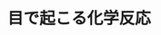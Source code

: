 ﻿---
title: "目で起こる化学反応"
category: "生命理工学院"
vol: 83
interviewee: "大谷 弘之"
url: "http://t2r2.star.titech.ac.jp/cgi-bin/researcherinfo.cgi?q_researcher_content_number=b881c52c7dacf1a2db6978b02ecef0bf"
tags: ["化学","反応","細胞","観測"]
pdf: "83-4-otani.pdf"
career: ""
pdfurl: "83-4-otani/83-4-otani.pdf"
preface: "大谷研究室は、ものを見る際に目の細胞で起こる化学反応であるレチナールの異性化について研究している。この反応は観測しにくい反応であるため、観測方法を工夫する必要がある。本稿ではレチナールとは何か説明した後、レチナールの異性化の観測方法について詳しく述べ、研究の進展と異性化が秘める可能性についても見ていく。"
---
